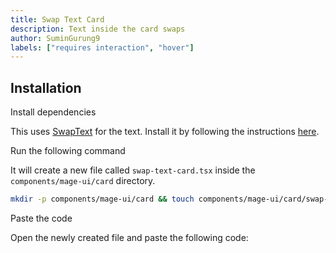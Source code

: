 ```yaml
---
title: Swap Text Card
description: Text inside the card swaps
author: SuminGurung9
labels: ["requires interaction", "hover"]
---
```


<ComponentPreview name="card-swap-text-card--docs" />

## Installation

<Steps>
<Step>Install dependencies</Step>

This uses [SwapText](/docs/text/swap-text) for the text. Install it by following the instructions [here](/docs/text/swap-text#installation).

<Step>Run the following command</Step>

It will create a new file called `swap-text-card.tsx` inside the `components/mage-ui/card` directory.

```bash
mkdir -p components/mage-ui/card && touch components/mage-ui/card/swap-text-card.tsx
```

<Step>Paste the code</Step>

Open the newly created file and paste the following code:

```jsx file=<rootDir>/mage-ui/card/swap-text-card.tsx

```

</Steps>
